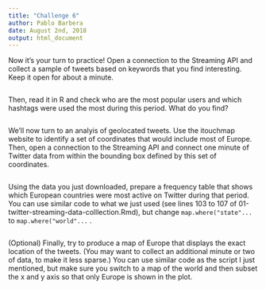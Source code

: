 ```yaml
---
title: "Challenge 6"
author: Pablo Barbera
date: August 2nd, 2018
output: html_document
---
```


Now it's your turn to practice! Open a connection to the Streaming API and collect a sample of tweets based on keywords that you find interesting. Keep it open for about a minute.

```r

```

Then, read it in R and check who are the most popular users and which hashtags were used the most during this period. What do you find?

```r

```

We'll now turn to an analyis of geolocated tweets. Use the itouchmap website to identify a set of coordinates that would include most of Europe. Then, open a connection to the Streaming API and connect one minute of Twitter data from within the bounding box defined by this set of coordinates.


```r

```

Using the data you just downloaded, prepare a frequency table that shows which European countries were most active on Twitter during that period. You can use similar code to what we just used (see lines 103 to 107 of 01-twitter-streaming-data-colllection.Rmd), but change `map.where("state"...` to `map.where("world"...` .

```r


```

(Optional) Finally, try to produce a map of Europe that displays the exact location of the tweets. (You may want to collect an additional minute or two of data, to make it less sparse.) You can use similar code as the script I just mentioned, but make sure you switch to a map of the world and then subset the x and y axis so that only Europe is shown in the plot.

```r


```



